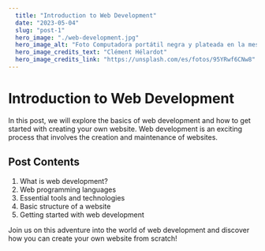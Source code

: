 ```yaml
---
  title: "Introduction to Web Development"
  date: "2023-05-04"
  slug: "post-1"
  hero_image: "./web-development.jpg"
  hero_image_alt: "Foto Computadora portátil negra y plateada en la mesa – Imagen Java gratis en Unsplash"
  hero_image_credits_text: "Clément Hélardot"
  hero_image_credits_link: "https://unsplash.com/es/fotos/95YRwf6CNw8"
---
```


# Introduction to Web Development

In this post, we will explore the basics of web development and how to get started with creating your own website. Web development is an exciting process that involves the creation and maintenance of websites.

## Post Contents

1. What is web development?
2. Web programming languages
3. Essential tools and technologies
4. Basic structure of a website
5. Getting started with web development

Join us on this adventure into the world of web development and discover how you can create your own website from scratch!

